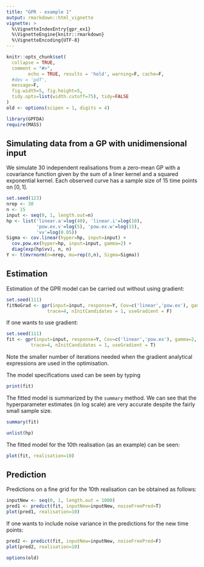 ```yaml
---
title: "GPR - example 1"
output: rmarkdown::html_vignette
vignette: >
  %\VignetteIndexEntry{gpr_ex1}
  %\VignetteEngine{knitr::rmarkdown}
  %\VignetteEncoding{UTF-8}
---
```


```r
knitr::opts_chunk$set(
  collapse = TRUE,
  comment = "#>",
        echo = TRUE, results = 'hold', warning=F, cache=F, 
  #dev = 'pdf', 
  message=F, 
  fig.width=5, fig.height=5,
  tidy.opts=list(width.cutoff=75), tidy=FALSE
)
old <- options(scipen = 1, digits = 4)
```

```r
library(GPFDA)
require(MASS)
```

## Simulating data from a GP with unidimensional input

We simulate $30$ independent realisations from a zero-mean GP with a covariance 
function given by the sum of a liner kernel and a squared exponential kernel. 
Each observed curve has a sample size of $15$ time points on $[0,1]$.

```r
set.seed(123)
nrep <- 30
n <- 15
input <- seq(0, 1, length.out=n)
hp <- list('linear.a'=log(40), 'linear.i'=log(10),
           'pow.ex.v'=log(5), 'pow.ex.w'=log(15),
           'vv'=log(0.05))
Sigma <- cov.linear(hyper=hp, input=input) + 
  cov.pow.ex(hyper=hp, input=input, gamma=2) + 
  diag(exp(hp$vv), n, n)
Y <- t(mvrnorm(n=nrep, mu=rep(0,n), Sigma=Sigma))
```

## Estimation

Estimation of the GPR model can be carried out without using gradient:
```r
set.seed(111)
fitNoGrad <- gpr(input=input, response=Y, Cov=c('linear','pow.ex'), gamma=2, 
               trace=4, nInitCandidates = 1, useGradient = F)
```

If one wants to use gradient:
```r
set.seed(111)
fit <- gpr(input=input, response=Y, Cov=c('linear','pow.ex'), gamma=2, 
         trace=4, nInitCandidates = 1, useGradient = T)
```

Note the smaller number of iterations needed when the gradient analytical 
expressions are used in the optimisation.

The model specifications used can be seen by typing
```r
print(fit)
```


The fitted model is summarized by the `summary` method. We can see that the 
hyperparameter estimates (in log scale) are very accurate despite the fairly small sample size.
```r
summary(fit)
```

```r
unlist(hp)
```




The fitted model for the $10$th realisation (as an example) can be seen:
```r
plot(fit, realisation=10)
```


## Prediction

Predictions on a fine grid for the $10$th realisation can be obtained as follows:
```r
inputNew <- seq(0, 1, length.out = 1000)
pred1 <- predict(fit, inputNew=inputNew, noiseFreePred=T)
plot(pred1, realisation=10)
```

If one wants to include noise variance in the predictions for the new time points:
```r
pred2 <- predict(fit, inputNew=inputNew, noiseFreePred=F)
plot(pred2, realisation=10)
```

```r
options(old)
```

